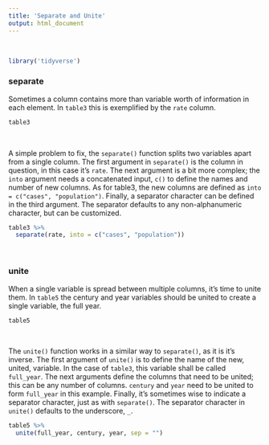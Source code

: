 ```yaml
---
title: 'Separate and Unite'
output: html_document
---
```


<br>

```r
library('tidyverse')
```

### separate

Sometimes a column contains more than variable worth of information in each element. In `table3` this is exemplified by the `rate` column. 

```r
table3
```

<br  />

A simple problem to fix, the `separate()` function splits two variables apart from a single column. The first argument in `separate()` is the column in question, in this case it's `rate`. The next argument is a bit more complex; the `into` argument needs a concatenated input, `c()` to define the names and number of new columns. As for table3, the new columns are defined as `into = c("cases", "population")`. Finally, a separator character can be defined in the third argument. The separator defaults to any non-alphanumeric character, but can be customized. 

```r
table3 %>%
  separate(rate, into = c("cases", "population"))
```

<br  />

### unite

When a single variable is spread between multiple columns, it's time to unite them. In `table5` the century and year variables should be united to create a single variable, the full year. 


```r
table5
```

<br  /> 

The `unite()` function works in a similar way to `separate()`, as it is it's inverse. The first argument of `unite()` is to define the name of the new, united, variable. In the case of `table3`, this variable shall be called `full_year`. The next arguments define the columns that need to be united; this can be any number of columns. `century` and `year` need to be united to form `full_year` in this example. Finally, it's sometimes wise to indicate a separator character, just as with `separate()`. The separator character in `unite()` defaults to the underscore, `_`. 

```r
table5 %>%
  unite(full_year, century, year, sep = "")
```

<br  /> 